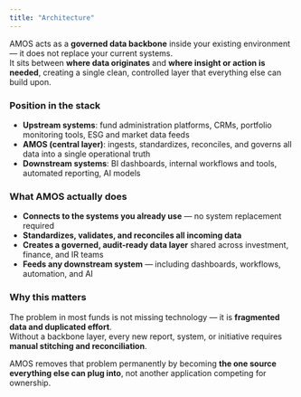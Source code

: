 ```yaml
---
title: "Architecture"
---
```


AMOS acts as a **governed data backbone** inside your existing environment — it does not replace your current systems.  
It sits between **where data originates** and **where insight or action is needed**, creating a single clean, controlled layer that everything else can build upon.

### Position in the stack

- **Upstream systems**: fund administration platforms, CRMs, portfolio monitoring tools, ESG and market data feeds  
- **AMOS (central layer)**: ingests, standardizes, reconciles, and governs all data into a single operational truth  
- **Downstream systems**: BI dashboards, internal workflows and tools, automated reporting, AI models  

### What AMOS actually does

- **Connects to the systems you already use** — no system replacement required  
- **Standardizes, validates, and reconciles all incoming data**  
- **Creates a governed, audit-ready data layer** shared across investment, finance, and IR teams  
- **Feeds any downstream system** — including dashboards, workflows, automation, and AI  

### Why this matters

The problem in most funds is not missing technology — it is **fragmented data and duplicated effort**.  
Without a backbone layer, every new report, system, or initiative requires **manual stitching and reconciliation**.

AMOS removes that problem permanently by becoming **the one source everything else can plug into**, not another application competing for ownership.
